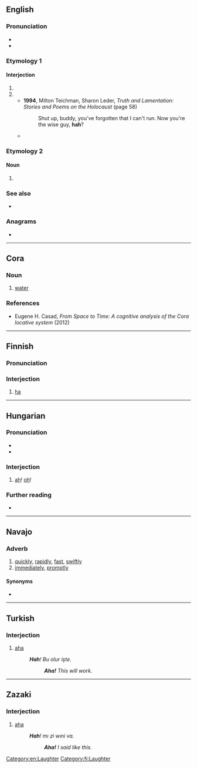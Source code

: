 {{also|häh|hąh}}
==English==

===Pronunciation===
* {{IPA|en|/hɑ/}}
* {{audio|en|LL-Q1860 (eng)-Vealhurl-hah.wav|Audio (UK)}}

===Etymology 1===

====Interjection====
{{en-interj}}

# {{alternative form of|en|ha}}
# {{alternative form of|en|huh}}
#* '''1994''', Milton Teichman, Sharon Leder, ''Truth and Lamentation: Stories and Poems on the Holocaust'' (page 58)
#*: Shut up, buddy, you've forgotten that I can't run. Now you're the wise guy, '''hah'''?
#* {{quote-book|en|year=2004|author=David Mitchell|title=Cloud Atlas|passage=Isaac Sachs makes a ''''Hah'''?' noise. 'You're not Sixsmith's niece?'}}

===Etymology 2===

====Noun====
{{en-noun}}

# {{alt form|en|heh}} {{gloss|Semitic letter}}

===See also===
* {{l|en|hem and hah}}

===Anagrams===
* {{anagrams|en|a=ahh|ahh}}

[[Category:en:Laughter]]

----

==Cora==

===Noun===
{{head|crn|noun}}

# [[water]]

===References===
* Eugene H. Casad, ''From Space to Time: A cognitive analysis of the Cora locative system'' (2012)

----

==Finnish==

===Pronunciation===
{{fi-pronunciation}}

===Interjection===
{{fi-int}}

# [[ha]]

[[Category:fi:Laughter]]

----

==Hungarian==

===Pronunciation===
* {{hu-IPA|hah#}}
* {{rhymes|hu|ɒx|s=1}}

===Interjection===
{{head|hu|interjection}}

# {{lb|hu|poetic}} [[ah]]! [[oh]]!

===Further reading===
* {{R:ErtSz}}

{{cln|hu|three-letter words}}

----

==Navajo==

===Adverb===
{{head|nv|adverb}}

# [[quickly]], [[rapidly]], [[fast]], [[swiftly]]
# [[immediately]], [[promptly]]

====Synonyms====
* {{l|nv|tsį́į́ł}}

----

==Turkish==

===Interjection===
{{tr-interj}}

# [[aha]]
#: '''''Hah'''! Bu olur işte.''
#:: '''''Aha!''' This will work.''

----

==Zazaki==

===Interjection===
{{zza-interj}}

# [[aha]]
#: '''''Hah'''! mı zi wıni va.''
#:: '''''Aha!''' I said like this.''